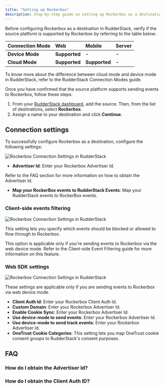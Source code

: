 ```yaml
---
title: "Setting up Rockerbox"
description: Step-by-step guide on setting up Rockerbox as a destination in RudderStack.
---
```


Before configuring Rockerbox as a destination in RudderStack, verify if the source platform is supported by Rockerbox by referring to the table below:

| **Connection Mode** | **Web**      | **Mobile** | **Server** |
| :------------------ | :------------ | :----- | :----- |
| **Device Mode**     | **Supported** | **-**  | **-**  |
| **Cloud Mode**      | **Supported** | **Supported**  | **-**  |

<div class="infoBlock">
To know more about the difference between cloud mode and device mode in RudderStack, refer to the <Link to="/destinations/rudderstack-connection-modes/">RudderStack Connection Modes</Link> guide.
</div>

Once you have confirmed that the source platform supports sending events to Rockerbox, follow these steps:

1. From your [RudderStack dashboard](https://app.rudderstack.com/), add the source. Then, from the list of destinations, select **Rockerbox**.
2. Assign a name to your destination and click **Continue**.

## Connection settings

To successfully configure Rockerbox as a destination, configure the following settings:

<img src="../../../assets/event-stream-destinations/rockerbox-connection-settings.png" alt="Rockerbox Connection Settings in RudderStack" />


- **Advertiser Id**: Enter your Rockerbox Advertiser Id.

<div class="infoBlock">
Refer to the <Link to="#faq">FAQ</Link> section for more information on how to obtain the Advertiser Id.
</div>

- **Map your RockerBox events to RudderStack Events**: Map your RudderStack events to RockerBox events.
    
### Client-side events filtering

<img src="../../../assets/event-stream-destinations/rockerbox-connection-settings-2.png" alt="Rockerbox Connection Settings in RudderStack" />

This setting lets you specify which events should be blocked or allowed to flow through to Rockerbox.

<div class="infoBlock">
This option is applicable only if you're sending events to Rockerbox via the web device mode. Refer to the <Link to="/sources/event-streams/sdks/event-filtering/">Client-side Event Filtering</Link> guide for more information on this feature.
</div>

### Web SDK settings

<img src="../../../assets/event-stream-destinations/rockerbox-connection-settings-3.png" alt="Rockerbox Connection Settings in RudderStack" />

These settings are applicable only if you are sending events to Rockerbox via web device mode.

- **Client Auth Id**: Enter your Rockerbox Client Auth Id.
- **Custom Domain**: Enter your Rockerbox Advertiser Id.
- **Enable Cookie Sync**: Enter your Rockerbox Advertiser Id.
- **Use device-mode to send events**: Enter your Rockerbox Advertiser Id.
- **Use device-mode to send track events**: Enter your Rockerbox Advertiser Id.
- **OneTrust Cookie Categories**: This setting lets you map <Link to="/sources/sdks/rudderstack-javascript-sdk/consent-managers/onetrust/">OneTrust</Link> cookie consent groups to RudderStack's consent purposes.

## FAQ

### How do I obtain the Advertiser Id?


### How do I obtain the Client Auth ID?


